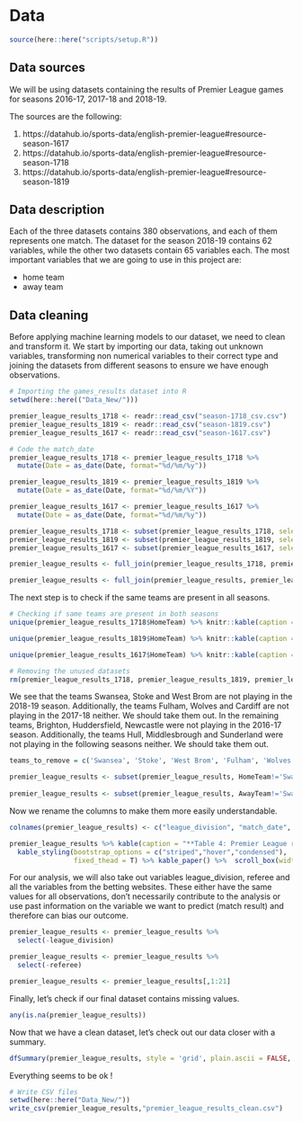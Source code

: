# Data

```r
source(here::here("scripts/setup.R"))
```

## Data sources

We will be using datasets containing the results of Premier League games for seasons 2016-17, 2017-18 and 2018-19.

The sources are the following:

1. https://datahub.io/sports-data/english-premier-league#resource-season-1617
2. https://datahub.io/sports-data/english-premier-league#resource-season-1718
3. https://datahub.io/sports-data/english-premier-league#resource-season-1819


## Data description 
Each of the three datasets contains 380 observations, and each of them represents one match. The dataset for the season 2018-19 contains 62 variables, while the other two datasets contain 65 variables each. The most important variables that we are going to use in this project are:

- home team
- away team


## Data cleaning

Before applying machine learning models to our dataset, we need to clean and transform it. We start by importing our data, taking out unknown variables, transforming non numerical variables to their correct type and joining the datasets from different seasons to ensure we have enough observations.

```r
# Importing the games_results dataset into R
setwd(here::here(("Data_New/")))

premier_league_results_1718 <- readr::read_csv("season-1718_csv.csv")
premier_league_results_1819 <- readr::read_csv("season-1819.csv")
premier_league_results_1617 <- readr::read_csv("season-1617.csv")

# Code the match_date
premier_league_results_1718 <- premier_league_results_1718 %>% 
  mutate(Date = as_date(Date, format="%d/%m/%y"))

premier_league_results_1819 <- premier_league_results_1819 %>% 
  mutate(Date = as_date(Date, format="%d/%m/%Y"))

premier_league_results_1617 <- premier_league_results_1617 %>% 
  mutate(Date = as_date(Date, format="%d/%m/%y"))

premier_league_results_1718 <- subset(premier_league_results_1718, select = -c(LBH,LBD,LBA,PSCH,PSCD,PSCA))
premier_league_results_1819 <- subset(premier_league_results_1819, select = -c(PSCH,PSCD,PSCA))
premier_league_results_1617 <- subset(premier_league_results_1617, select = -c(LBH,LBD,LBA,PSCH,PSCD,PSCA))

premier_league_results <- full_join(premier_league_results_1718, premier_league_results_1819, by = c("Div","Date","HomeTeam","AwayTeam","FTHG","FTAG","FTR","HTHG","HTAG","HTR","Referee","HS","AS","HST","AST","HF","AF","HC","AC","HY","AY","HR","AR","B365H","B365D","B365A","BWH","BWD","BWA","IWH","IWD","IWA","PSH","PSD","PSA","WHH","WHD","WHA","VCH","VCD","VCA","Bb1X2","BbMxH","BbAvH","BbMxD","BbAvD","BbMxA","BbAvA","BbOU","BbMx>2.5","BbAv>2.5","BbMx<2.5","BbAv<2.5","BbAH","BbAHh","BbMxAHH","BbAvAHH","BbMxAHA","BbAvAHA"))

premier_league_results <- full_join(premier_league_results, premier_league_results_1617, by = c("Div","Date","HomeTeam","AwayTeam","FTHG","FTAG","FTR","HTHG","HTAG","HTR","Referee","HS","AS","HST","AST","HF","AF","HC","AC","HY","AY","HR","AR","B365H","B365D","B365A","BWH","BWD","BWA","IWH","IWD","IWA","PSH","PSD","PSA","WHH","WHD","WHA","VCH","VCD","VCA","Bb1X2","BbMxH","BbAvH","BbMxD","BbAvD","BbMxA","BbAvA","BbOU","BbMx>2.5","BbAv>2.5","BbMx<2.5","BbAv<2.5","BbAH","BbAHh","BbMxAHH","BbAvAHH","BbMxAHA","BbAvAHA"))
```

The next step is to check if the same teams are present in all seasons.

```r
# Checking if same teams are present in both seasons
unique(premier_league_results_1718$HomeTeam) %>% knitr::kable(caption = "**Table 1: Premier League Teams 2017-18**", col.names = "Teams") %>% kable_styling(bootstrap_options = c("striped","hover","condensed"), fixed_thead = T) %>% kable_paper() %>%  scroll_box(width = "100%", height = "320px")

unique(premier_league_results_1819$HomeTeam) %>% knitr::kable(caption = "**Table 2: Premier League Teams 2018-19**", col.names = "Teams") %>% kable_styling(bootstrap_options = c("striped","hover","condensed"), fixed_thead = T) %>% kable_paper() %>%  scroll_box(width = "100%", height = "320px")

unique(premier_league_results_1617$HomeTeam) %>% knitr::kable(caption = "**Table 3: Premier League Teams 2016-17**", col.names = "Teams") %>% kable_styling(bootstrap_options = c("striped","hover","condensed"), fixed_thead = T) %>% kable_paper() %>%  scroll_box(width = "100%", height = "320px")

# Removing the unused datasets
rm(premier_league_results_1718, premier_league_results_1819, premier_league_results_1617)
```

We see that the teams Swansea, Stoke and West Brom are not playing in the 2018-19 season. Additionally, the teams Fulham, Wolves and Cardiff are not playing in the 2017-18 neither. We should take them out. In the remaining teams, Brighton, Huddersfield, Newcastle were not playing in the 2016-17 season. Additionally, the teams Hull, Middlesbrough and Sunderland were not playing in the following seasons neither. We should take them out.

```r
teams_to_remove = c('Swansea', 'Stoke', 'West Brom', 'Fulham', 'Wolves', 'Cardiff', 'Brighton', 'Huddersfield', 'Newcastle', 'Hull', 'Middlesbrough', 'Sunderland')

premier_league_results <- subset(premier_league_results, HomeTeam!='Swansea' & HomeTeam!='Stoke' & HomeTeam!='West Brom' & HomeTeam!='Fulham' & HomeTeam!='Wolves' & HomeTeam!='Cardiff' & HomeTeam!='Brighton' & HomeTeam!='Huddersfield' & HomeTeam!='Newcastle' & HomeTeam!='Hull' & HomeTeam!='Middlesbrough' & HomeTeam!='Sunderland')
      
premier_league_results <- subset(premier_league_results, AwayTeam!='Swansea' & AwayTeam!='Stoke' & AwayTeam!='West Brom' & AwayTeam!='Fulham' & AwayTeam!='Wolves' & AwayTeam!='Cardiff' & AwayTeam!='Brighton' & AwayTeam!='Huddersfield' & AwayTeam!='Newcastle' & AwayTeam!='Hull' & AwayTeam!='Middlesbrough' & AwayTeam!='Sunderland')                           

```

Now we rename the columns to make them more easily understandable.

```r
colnames(premier_league_results) <- c("league_division", "match_date", "home_team", "away_team", "full_time_home_goals", "full_time_away_goals", "full_time_results", "half_time_home_goals", "half_time_away_goals", "half_time_results", "referee", "home_shots", "away_shots", "home_shots_ontarget", "away_shots_ontarget", "home_fouls", "away_fouls", "home_corners", "away_corners", "home_yellow_cards", "away_yellow_cards", "home_red_cards", "away_red_cards", "bet365_home_win_odds", "bet365_draw_odds", "bet365_away_win_odds", "bet&win_home_win_odds", "bet&win_draw_odds", "bet&win_away_win_odds", "interwetten_home_win_odds", "interwetten_draw_odds", "interwetten_away_win_odds", "pinnacle_home_win_odds", "pinnacle_draw_odds", "pinnacle_away_win_odds", "williamhill_home_win_odds", "williamhill_draw_odds", "williamhill_away_win_odds", "vcbet_home_win_odds", "vcbet_draw_odds", "vcbet_away_win_odds", "no_betbrain_bookmarkers_odds", "betbrain_max_home_win_odds", "betbrain_avg_home_win_odds", "betbrain_max_draw_odds", "betbrain_avg_draw_win_odds", "betbrain_max_away_win_odds", "betbrain_avg_away_win_odds", "no_betbrain_bookmarkers_goals", "betbrain_max_over_2.5goals", "betbrain_avg_over_2.5goals", "betbrain_max_under_2.5goals", "betbrain_avg_under_2.5goals", "no_betbrain_bookmarkers_asianhandicap", "betbrain_size_handicap", "betbrain_max_home_asianhandicap_odds", "betbrain_avg_home_asianhandicap_odds", "betbrain_max_away_asianhandicap_odds", "betbrain_avg_away_asianhandicap_odds")

premier_league_results %>% kable(caption = "**Table 4: Premier League results (seasons 2016-17, 2017-18 and 2018-2019)**") %>%
  kable_styling(bootstrap_options = c("striped","hover","condensed"),
                fixed_thead = T) %>% kable_paper() %>%  scroll_box(width = "100%", height = "320px")
```

For our analysis, we will also take out variables league_division, referee and all the variables from the betting websites. These either have the same values for all observations, don't necessarily contribute to the analysis or use past information on the variable we want to predict (match result) and therefore can bias our outcome.

```r
premier_league_results <- premier_league_results %>% 
  select(-league_division)

premier_league_results <- premier_league_results %>% 
  select(-referee)

premier_league_results <- premier_league_results[,1:21]
```

Finally, let's check if our final dataset contains missing values.

```r
any(is.na(premier_league_results))
```

Now that we have a clean dataset, let's check out our data closer with a summary.

```r
dfSummary(premier_league_results, style = 'grid', plain.ascii = FALSE, tmp.img.dir = "/tmp")
```

Everything seems to be ok !

```r
# Write CSV files
setwd(here::here("Data_New/"))
write_csv(premier_league_results,"premier_league_results_clean.csv")
```

